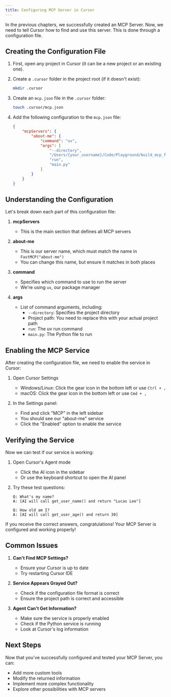 ```yaml
---
title: Configuring MCP Server in Cursor
---
```


In the previous chapters, we successfully created an MCP Server. Now, we need to tell Cursor how to find and use this server. This is done through a configuration file.

## Creating the Configuration File

1. First, open any project in Cursor (it can be a new project or an existing one).

2. Create a `.cursor` folder in the project root (if it doesn't exist):
   ```bash
   mkdir .cursor
   ```

3. Create an `mcp.json` file in the `.cursor` folder:
   ```bash
   touch .cursor/mcp.json
   ```

4. Add the following configuration to the `mcp.json` file:
   ```json
   {
       "mcpServers": {
           "about-me": {
               "command": "uv",
               "args": [
                   "--directory",
                   "/Users/{your_username}/Code/Playground/build_mcp_for_cursor/project",
                   "run",
                   "main.py"
               ]
           }
       }
   }
   ```

## Understanding the Configuration

Let's break down each part of this configuration file:

1. **mcpServers**
   - This is the main section that defines all MCP servers

2. **about-me**
   - This is our server name, which must match the name in `FastMCP("about-me")`
   - You can change this name, but ensure it matches in both places

3. **command**
   - Specifies which command to use to run the server
   - We're using `uv`, our package manager

4. **args**
   - List of command arguments, including:
     - `--directory`: Specifies the project directory
     - Project path: You need to replace this with your actual project path
     - `run`: The uv run command
     - `main.py`: The Python file to run

## Enabling the MCP Service

After creating the configuration file, we need to enable the service in Cursor:

1. Open Cursor Settings
   - Windows/Linux: Click the gear icon in the bottom left or use `Ctrl + ,`
   - macOS: Click the gear icon in the bottom left or use `Cmd + ,`

2. In the Settings panel:
   - Find and click "MCP" in the left sidebar
   - You should see our "about-me" service
   - Click the "Enabled" option to enable the service

## Verifying the Service

Now we can test if our service is working:

1. Open Cursor's Agent mode
   - Click the AI icon in the sidebar
   - Or use the keyboard shortcut to open the AI panel

2. Try these test questions:
   ```
   Q: What's my name?
   A: [AI will call get_user_name() and return "Lucas Lee"]

   Q: How old am I?
   A: [AI will call get_user_age() and return 30]
   ```

If you receive the correct answers, congratulations! Your MCP Server is configured and working properly!

## Common Issues

1. **Can't Find MCP Settings?**
   - Ensure your Cursor is up to date
   - Try restarting Cursor IDE

2. **Service Appears Grayed Out?**
   - Check if the configuration file format is correct
   - Ensure the project path is correct and accessible

3. **Agent Can't Get Information?**
   - Make sure the service is properly enabled
   - Check if the Python service is running
   - Look at Cursor's log information

## Next Steps

Now that you've successfully configured and tested your MCP Server, you can:
- Add more custom tools
- Modify the returned information
- Implement more complex functionality
- Explore other possibilities with MCP servers 